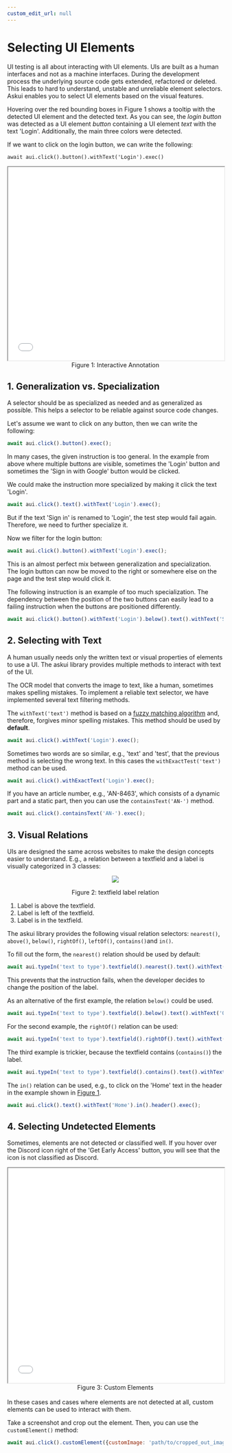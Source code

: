 ```yaml
---
custom_edit_url: null
---
```


# Selecting UI Elements

UI testing is all about interacting with UI elements. UIs are built as a human interfaces and not as a machine interfaces. During the development process the underlying source code gets extended, refactored or deleted. This leads to hard to understand, unstable and unreliable element selectors. Askui enables you to select UI elements based on the visual features.  

Hovering over the red bounding boxes in Figure 1 shows a tooltip with the detected UI element and the detected text. As you can see, the <i>login button</i> was detected as a UI element <i>button</i> containing a UI element <i>text</i> with the text 'Login'. Additionally, the main three colors were detected.

If we want to click on the login button, we can write the following:

`await aui.click().button().withText('Login').exec()`

<iframe id="figure-1" src='/annotations/selecting_ui_elements.html' width='100%' height='450px'></iframe> 
<center>Figure 1: Interactive Annotation</center>


## 1. Generalization vs. Specialization

A selector should be as specialized as needed and as generalized as possible. This helps a selector to be reliable against source code changes.

Let's assume we want to click on any button, then we can write the following:
```javascript
await aui.click().button().exec();
```
In many cases, the given instruction is too general. In the example from above where multiple buttons are visible, sometimes the 'Login' button and sometimes the 'Sign in with Google' button would be clicked.

We could make the instruction more specialized by making it click the text 'Login'.
```javascript
await aui.click().text().withText('Login').exec();
```
But if the text 'Sign in' is renamed to 'Login', the test step would fail again. Therefore, we need to further specialize it.

Now we filter for the login button:
```javascript
await aui.click().button().withText('Login').exec();
```
This is an almost perfect mix between generalization and specialization. The login button can now be moved to the right or somewhere else on the page and the test step would click it. 

The following instruction is an example of too much specialization. The dependency between the position of the two buttons can easily lead to a failing instruction when the buttons are positioned differently.
```javascript
await aui.click().button().withText('Login').below().text().withText('Sign in').exec();
```

## 2. Selecting with Text

A human usually needs only the written text or visual properties of elements to use a UI. The askui library provides multiple methods to interact with text of the UI. 

The OCR model that converts the image to text, like a human, sometimes makes spelling mistakes. To implement a reliable text selector, we have implemented several text filtering methods. 

The `withText('text')` method is based on a [fuzzy matching algorithm](https://en.wikipedia.org/wiki/Approximate_string_matching) and, therefore, forgives minor spelling mistakes. This method should be used by <b>default</b>.
```javascript
await aui.click().withText('Login').exec();
```

Sometimes two words are so similar, e.g., 'text' and 'test', that the previous method is selecting the wrong text. In this cases the `withExactTest('text')` method can be used.
```javascript
await aui.click().withExactText('Login').exec();
```

If you have an article number, e.g., 'AN-8463', which consists of a dynamic part and a static part, then you can use the `containsText('AN-')` method.
```javascript
await aui.click().containsText('AN-').exec();
```


## 3. Visual Relations

UIs are designed the same across websites to make the design concepts easier to understand. E.g., a relation between a textfield and a label is visually categorized in 3 classes:

<center>

![](./label-textfield-relation.png)

Figure 2: textfield label relation
</center>

1. Label is above the textfield.
2. Label is left of the textfield.
3. Label is in the textfield.

The askui library provides the following visual relation selectors: `nearest()`, `above()`, `below()`, `rightOf()`, `leftOf()`, `contains()`and `in()`.

To fill out the form, the `nearest()` relation should be used by default:
```javascript
await aui.typeIn('text to type').textfield().nearest().text().withText('One').exec();
```
This prevents that the instruction fails, when the developer decides to change the position of the label. 

As an alternative of the first example, the relation `below()` could be used.
```javascript
await aui.typeIn('text to type').textfield().below().text().withText('One').exec();
```

For the second example, the `rightOf()` relation can be used:
```javascript
await aui.typeIn('text to type').textfield().rightOf().text().withText('Two').exec();
```

The third example is trickier, because the textfield contains (`contains()`) the label.
```javascript
await aui.typeIn('text to type').textfield().contains().text().withText('Third').exec();
```

The `in()` relation can be used, e.g., to click on the 'Home' text in the header in the example shown in [Figure 1](#figure-1).
```javascript
await aui.click().text().withText('Home').in().header().exec();
```

## 4. Selecting Undetected Elements

Sometimes, elements are not detected or classified well. If you hover over the Discord icon right of the 'Get Early Access' button, you will see that the icon is not classified as Discord. 

<iframe src='/annotations/not_detected_element.html' width='100%' height='500'></iframe> 
<center>Figure 3: Custom Elements</center>

<br/>
In these cases and cases where elements are not detected at all, custom elements can be used to interact with them.

Take a screenshot and crop out the element. Then, you can use the `customElement()` method:
```javascript
await aui.click().customElement({customImage: 'path/to/cropped_out_image', name: 'discord'}).withText('discord').exec();
```








